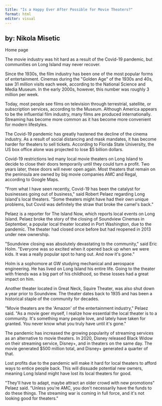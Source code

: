 ```yaml
---
title: "Is a Happy Ever After Possible for Movie Theaters?"
format: html
editor: visual
---
```


## by: Nikola Misetic

Home page

The movie industry was hit hard as a result of the Covid-19 pandemic, but communities on Long Island may never recover.

Since the 1930s, the film industry has been one of the most popular forms of entertainment. Cinemas during the \"Golden Age\" of the 1930s and 40s, saw 31 million visits each week, according to the National Science and Media Museum. In the early 2000s, however, this number was roughly 3 million per week.

Today, most people see films on television through terrestrial, satellite, or subscription services, according to the Museum. Although America appears to be the influential film industry, many films are produced internationally. Streaming has become more common as it has become more convenient for modern lifestyles.

The Covid-19 pandemic has greatly hastened the decline of the cinema industry. As a result of social distancing and mask mandates, it has become harder for theaters to sell tickets. According to Florida State University, the US box office alone was projected to lose \$5 billion dollars.

Covid-19 restrictions led many local movie theaters on Long Island to decide to close their doors temporarily until they could turn a profit. Two years later, these doors will never open again. Most theaters that remain on the peninsula are owned by big movie companies AMC and Regal, according to Google Maps.

\"From what I have seen recently, Covid-19 has been the catalyst for businesses going out of business,\" said Robert Pelaez regarding Long Island\'s local theaters. \"Some theaters might have had their own unique problems, but Covid was definitely the straw that broke the camel\'s back.\"

Pelaez is a reporter for The Island Now, which reports local events on Long Island. Pelaez broke the story of the closing of Soundview Cinemas in September, a popular local theater located in Port Washington, due to the pandemic. The theater had closed once before but had reopened in 2013 under new ownership.

\"Soundview closing was absolutely devastating to the community,\" said Eric Holm. \"Everyone was so excited when it opened back up when we were kids. It was a really popular spot to hang out. And now it\'s gone.\"

Holm is a sophomore at GW studying mechanical and aerospace engineering. He has lived on Long Island his entire life. Going to the theater with friends was a big part of his childhood, so these losses had a great impact on him.

Another theater located in Great Neck, Squire Theater, was also shut down a year prior to Soundview. The theater dates back to 1935 and has been a historical staple of the community for decades.

\"Movie theaters are the \'Amazon\' of the entertainment industry,\" Pelaez said. \"As a movie goer myself, I realize how essential the local theater is to a community. It\'s something many people love, and lately have taken for granted. You never know what you truly have until it\'s gone.\"

The pandemic has increased the growing popularity of streaming services as an alternative to movie theaters. In 2020, Disney released Black Widow on their streaming service, Disney+, and in theaters on the same day. The movie generated \$500 million total, and Disney+ generated a quarter of that.

Lost profits due to the pandemic will make it hard for local theaters to afford ways to entice people back. This will dissuade potential new owners, meaning Long Island might have lost its local theaters for good.

\"They\'ll have to adapt, maybe attract an older crowd with new promotions\" Pelaez said. \"Unless you\'re AMC, you don\'t necessarily have the funds to do these things. The streaming war is coming in full force, and it\'s not looking good for theaters.\"
